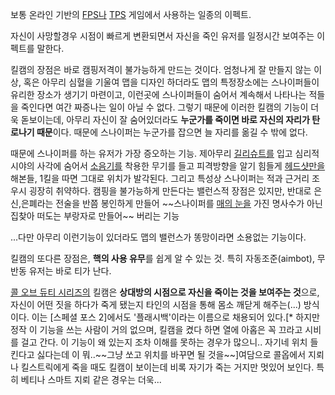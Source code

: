 보통 온라인 기반의 [[FPS]]나 [[TPS]] 게임에서 사용하는 일종의 이펙트.

자신이 사망할경우 시점이 빠르게 변환되면서 자신을 죽인 유저를 일정시간 보여주는 이펙트를 말한다.

킬캠의 장점은 바로 캠핑저격이 불가능하게 만드는 것이다. 엄청나게 잘 만들지 않는 이상, 혹은 아무리 심혈을 기울여 맵을 디자인 하더라도 맵의 특정장소에는 스나이퍼들이 유리한 장소가 생기기 마련이고, 이런곳에 스나이퍼들이 숨어서 계속해서 나타나는 적들을 죽인다면 여간 짜증나는 일이 아닐 수 없다. 그렇기 때문에 이러한 킬캠의 기능이 더욱 돋보이는데, 아무리 자신이 잘 숨어있더라도 '''누군가를 죽이면 바로 자신의 자리가 탄로나기 때문'''이다. 때문에 스나이퍼는 누군가를 잡으면 늘 자리를 옮길 수 밖에 없다.

때문에 스나이퍼를 하는 유저가 가장 증오하는 기능. 제아무리 [[길리슈트]]를 입고 심리적 시야의 사각에 숨어서 [[소음기]]를 착용한 무기를 들고 피격방향을 알기 힘들게 [[헤드샷]]만을 해본들, 1킬을 따면 그대로 위치가 발각된다. 그리고 특성상 스나이퍼는 적과 근거리 조우시 굉장히 취약하다. 캠핑을 불가능하게 만든다는 밸런스적 장점은 있지만, 반대로 은신,은폐라는 전술을 반쯤 봉인하게 만들어 ~~스나이퍼를 [[매의 눈]]을 가진 명사수가 아닌 집찾아 떠도는 부랑자로 만들어~~ 버리는 기능

...다만 아무리 이런기능이 있더라도 맵의 밸런스가 똥망이라면 소용없는 기능이다. 

킬캠의 또다른 장점은, '''핵의 사용 유무'''를 쉽게 알 수 있는 것. 특히 자동조준(aimbot), 무반동 유저는 바로 티가 난다.

[[콜 오브 듀티 시리즈]]의 킬캠은 '''상대방의 시점으로 자신을 죽이는 것을 보여주는 것'''으로, 자신이 어떤 짓을 하다가 죽게 됐는지 타인의 시점을 통해 몸소 깨닫게 해주는(...) 방식이다. 이는 [스페셜 포스 2]에서도 '플래시백'이라는 이름으로 채용되어 있다.[* 하지만 정작 이 기능을 쓰는 사람이 거의 없으며, 킬캠을 켰다 하면 열에 아홉은 꼭 끄라고 시비를 걸고 간다. 이 기능이 왜 있는지 조차 이해를 못하는 경우가 많으니.. 자기네 위치 들킨다고 싫다는데 이 뭐..~~그냥 쏘고 위치를 바꾸면 될 것을~~]여담으로 콜옵에서 지뢰나 킬스트릭에게 죽을 때도 킬캠이 보이는데 비록 자기가 죽는 거지만 멋있어 보인다. 특히 베티나 스마트 지뢰 같은 경우는 더욱...
